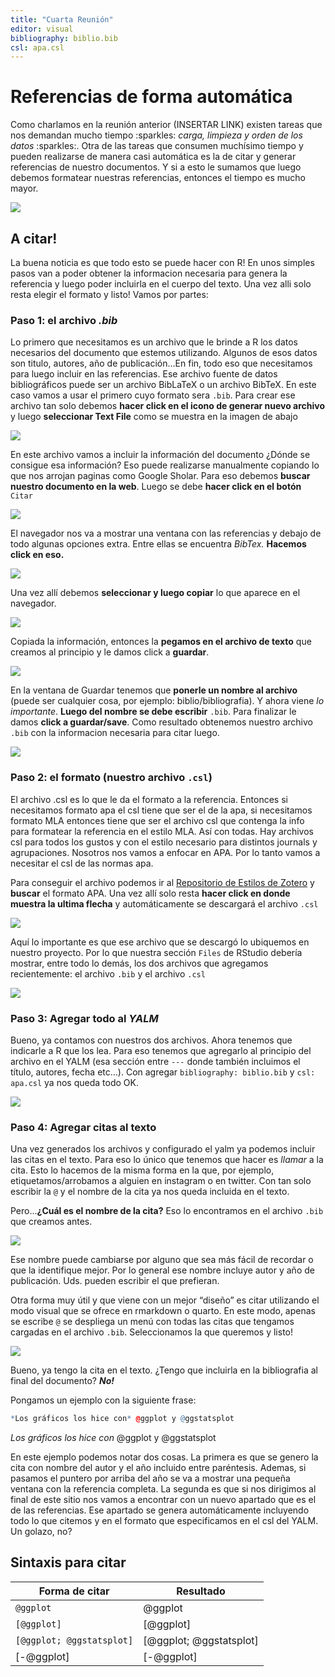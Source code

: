 ```yaml
---
title: "Cuarta Reunión"
editor: visual
bibliography: biblio.bib
csl: apa.csl
---
```


# Referencias de forma automática

Como charlamos en la reunión anterior (INSERTAR LINK) existen tareas que nos demandan mucho tiempo :sparkles: *carga, limpieza y orden de los datos* :sparkles:. Otra de las tareas que consumen muchísimo tiempo y pueden realizarse de manera casi automática es la de citar y generar referencias de nuestro documentos. Y si a esto le sumamos que luego debemos formatear nuestras referencias, entonces el tiempo es mucho mayor.

![](/imgagenes/masterapa.jpg){fig-align="center"}

## A citar!

La buena noticia es que todo esto se puede hacer con R! En unos simples pasos van a poder obtener la informacion necesaria para genera la referencia y luego poder incluirla en el cuerpo del texto. Una vez alli solo resta elegir el formato y listo! Vamos por partes:

### Paso 1: el archivo *.bib*

Lo primero que necesitamos es un archivo que le brinde a R los datos necesarios del documento que estemos utilizando. Algunos de esos datos son titulo, autores, año de publicación...En fin, todo eso que necesitamos para luego incluir en las referencias. Ese archivo fuente de datos bibliográficos puede ser un archivo BibLaTeX o un archivo BibTeX. En este caso vamos a usar el primero cuyo formato sera `.bib`. Para crear ese archivo tan solo debemos **hacer click en el icono de generar nuevo archivo** y luego **seleccionar Text File** como se muestra en la imagen de abajo

![](/imgagenes/generar_archivotxt.png){fig-align="center"}

En este archivo vamos a incluir la información del documento ¿Dónde se consigue esa información? Eso puede realizarse manualmente copiando lo que nos arrojan paginas como Google Sholar. Para eso debemos **buscar nuestro documento en la web**. Luego se debe **hacer click en el botón** `Citar`

![](/imgagenes/cita_scholar.png){fig-align="center"}

El navegador nos va a mostrar una ventana con las referencias y debajo de todo algunas opciones extra. Entre ellas se encuentra *BibTex.* **Hacemos click en eso.**

![](/imgagenes/cita_scholar_bibtex.png){fig-align="center"}

Una vez allí debemos **seleccionar y luego copiar** lo que aparece en el navegador.

![](/imgagenes/copiar_cita_scholar_bibtex.png){fig-align="center"}

Copiada la información, entonces la **pegamos en el archivo de texto** que creamos al principio y le damos click a **guardar**.

![](/imgagenes/pegaryguardar_cita_scholar_bibtex.png){fig-align="center"}

En la ventana de Guardar tenemos que **ponerle un nombre al archivo** (puede ser cualquier cosa, por ejemplo: biblio/bibliografia). Y ahora viene *lo importante*. **Luego del nombre se debe escribir** `.bib`. Para finalizar le damos **click a guardar/save**. Como resultado obtenemos nuestro archivo `.bib` con la informacion necesaria para citar luego.

![](/imgagenes/guardarbib.png){fig-align="center"}

### Paso 2: el formato (nuestro archivo `.csl`)

El archivo .csl es lo que le da el formato a la referencia. Entonces si necesitamos formato apa el csl tiene que ser el de la apa, si necesitamos formato MLA entonces tiene que ser el archivo csl que contenga la info para formatear la referencia en el estilo MLA. Así con todas. Hay archivos csl para todos los gustos y con el estilo necesario para distintos journals y agrupaciones. Nosotros nos vamos a enfocar en APA. Por lo tanto vamos a necesitar el csl de las normas apa.

Para conseguir el archivo podemos ir al [Repositorio de Estilos de Zotero](https://www.zotero.org/styles) y **buscar** el formato APA. Una vez allí solo resta **hacer click en donde muestra la ultima flecha** y automáticamente se descargará el archivo `.csl`

![](/imgagenes/apacsl.png){fig-align="center"}

Aquí lo importante es que ese archivo que se descargó lo ubiquemos en nuestro proyecto. Por lo que nuestra sección `Files` de RStudio debería mostrar, entre todo lo demás, los dos archivos que agregamos recientemente: el archivo `.bib` y el archivo `.csl`

![](/imgagenes/nuevosarchivos.png){fig-align="center"}

### Paso 3: Agregar todo al *YALM*

Bueno, ya contamos con nuestros dos archivos. Ahora tenemos que indicarle a R que los lea. Para eso tenemos que agregarlo al principio del archivo en el YALM (esa sección entre `---` donde también incluimos el título, autores, fecha etc...). Con agregar `bibliography: biblio.bib` y `csl: apa.csl` ya nos queda todo OK.

![](/imgagenes/yalmmodificado.png){fig-align="center"}

### Paso 4: Agregar citas al texto

Una vez generados los archivos y configurado el yalm ya podemos incluir las citas en el texto. Para eso lo único que tenemos que hacer es *llamar* a la cita. Esto lo hacemos de la misma forma en la que, por ejemplo, etiquetamos/arrobamos a alguien en instagram o en twitter. Con tan solo escribir la `@` y el nombre de la cita ya nos queda incluida en el texto.

Pero...**¿Cuál es el nombre de la cita?** Eso lo encontramos en el archivo `.bib` que creamos antes.

![](/imgagenes/nombrecita.png){fig-align="center"}

Ese nombre puede cambiarse por alguno que sea más fácil de recordar o que la identifique mejor. Por lo general ese nombre incluye autor y año de publicación. Uds. pueden escribir el que prefieran.

Otra forma muy útil y que viene con un mejor "diseño" es citar utilizando el modo visual que se ofrece en rmarkdown o quarto. En este modo, apenas se escribe `@` se despliega un menú con todas las citas que tengamos cargadas en el archivo `.bib`. Seleccionamos la que queremos y listo!

![](/imgagenes/menubib.png){fig-align="center"}

Bueno, ya tengo la cita en el texto. ¿Tengo que incluirla en la bibliografia al final del documento? ***No!***

Pongamos un ejemplo con la siguiente frase:

```r

*Los gráficos los hice con* @ggplot y @ggstatsplot

```

*Los gráficos los hice con* @ggplot y @ggstatsplot

En este ejemplo podemos notar dos cosas. La primera es que se genero la cita con nombre del autor y el año incluido entre paréntesis. Ademas, si pasamos el puntero por arriba del año se va a mostrar una pequeña ventana con la referencia completa. La segunda es que si nos dirigimos al final de este sitio nos vamos a encontrar con un nuevo apartado que es el de las referencias. Ese apartado se genera automáticamente incluyendo todo lo que citemos y en el formato que especificamos en el csl del YALM. Un golazo, no?

::: {.callout-tip collapse="true"}
## Sintaxis para citar

| **Forma de citar**        | **Resultado**           |
|---------------------------|-------------------------|
| `@ggplot`                 | @ggplot                 |
| `[@ggplot]`               | [@ggplot]               |
| `[@ggplot; @ggstatsplot]` | [@ggplot; @ggstatsplot] |
| \[-\@ggplot\]             | [-@ggplot]              |
:::
